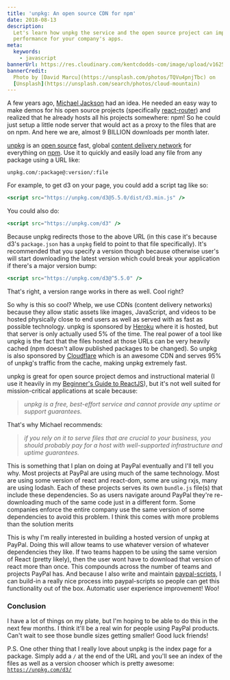 ```yaml
---
title: 'unpkg: An open source CDN for npm'
date: 2018-08-13
description:
  Let's learn how unpkg the service and the open source project can improve
  performance for your company's apps.
meta:
  keywords:
    - javascript
bannerUrl: https://res.cloudinary.com/kentcdodds-com/image/upload/v1625033471/kentcdodds.com/content/blog/unpkg-an-open-source-cdn-for-npm/banner.jpg
bannerCredit:
  Photo by [David Marcu](https://unsplash.com/photos/TQVu4pnjTbc) on
  [Unsplash](https://unsplash.com/search/photos/cloud-mountain)
---
```


A few years ago, [Michael Jackson](https://twitter.com/mjackson) had an idea. He
needed an easy way to make demos for his open source projects (specifically
[react-router](https://reacttraining.com/react-router)) and realized that he
already hosts all his projects somewhere: npm! So he could just setup a little
node server that would act as a proxy to the files that are on npm. And here we
are, almost 9 BILLION downloads per month later.

[unpkg](https://unpkg.com) is an
[open source](https://github.com/unpkg/unpkg.com) fast, global
[content delivery network](https://en.wikipedia.org/wiki/Content_delivery_network)
for everything on [npm](https://www.npmjs.com). Use it to quickly and easily
load any file from any package using a URL like:

```
unpkg.com/:package@:version/:file
```

For example, to get d3 on your page, you could add a script tag like so:

```jsx
<script src="https://unpkg.com/d3@5.5.0/dist/d3.min.js" />
```

You could also do:

```jsx
<script src="https://unpkg.com/d3" />
```

Because unpkg redirects those to the above URL (in this case it's because d3's
`package.json` has a `unpkg` field to point to that file specifically). It's
recommended that you specify a version though because otherwise user's will
start downloading the latest version which could break your application if
there's a major version bump:

```jsx
<script src="https://unpkg.com/d3@^5.5.0" />
```

That's right, a version range works in there as well. Cool right?

So why is this so cool? Whelp, we use CDNs (content delivery networks) because
they allow static assets like images, JavaScript, and videos to be hosted
physically close to end users as well as served with as fast as possible
technology. unpkg is sponsored by [Heroku](https://www.heroku.com) where it is
hosted, but that server is only actually used 5% of the time. The real power of
a tool like unpkg is the fact that the files hosted at those URLs can be very
heavily cached (npm doesn't allow published packages to be changed). So unpkg is
also sponsored by [Cloudflare](https://www.cloudflare.com) which is an awesome
CDN and serves 95% of unpkg's traffic from the cache, making unpkg extremely
fast.

unpkg is great for open source project demos and instructional material (I use
it heavily in my [Beginner's Guide to ReactJS](http://kcd.im/beginner-react)),
but it's not well suited for mission-critical applications at scale because:

> _unpkg is a free, best-effort service and cannot provide any uptime or support
> guarantees._

That's why Michael recommends:

> _if you rely on it to serve files that are crucial to your business, you
> should probably pay for a host with well-supported infrastructure and uptime
> guarantees._

This is something that I plan on doing at PayPal eventually and I'll tell you
why. Most projects at PayPal are using much of the same technology. Most are
using some version of react and react-dom, some are using rxjs, many are using
lodash. Each of these projects serves its own `bundle.js` file(s) that include
these dependencies. So as users navigate around PayPal they're re-downloading
much of the same code just in a different form. Some companies enforce the
entire company use the same version of some dependencies to avoid this problem.
I think this comes with more problems than the solution merits

This is why I'm really interested in building a hosted version of unpkg at
PayPal. Doing this will allow teams to use whatever version of whatever
dependencies they like. If two teams happen to be using the same version of
React (pretty likely), then the user wont have to download that version of react
more than once. This compounds across the number of teams and projects PayPal
has. And because I also write and maintain
[paypal-scripts](/blog/tools-without-config), I can build-in a really nice
process into paypal-scripts so people can get this functionality out of the box.
Automatic user experience improvement! Woo!

### Conclusion

I have a lot of things on my plate, but I'm hoping to be able to do this in the
next few months. I think it'll be a real win for people using PayPal products.
Can't wait to see those bundle sizes getting smaller! Good luck friends!

P.S. One other thing that I really love about unpkg is the index page for a
package. Simply add a `/` at the end of the URL and you'll see an index of the
files as well as a version chooser which is pretty awesome:
[`https://unpkg.com/d3/`](https://unpkg.com/d3)
